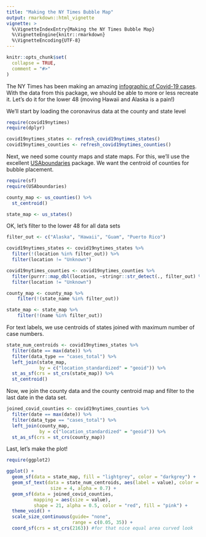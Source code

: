 ```yaml
---
title: "Making the NY Times Bubble Map"
output: rmarkdown::html_vignette
vignette: >
  %\VignetteIndexEntry{Making the NY Times Bubble Map}
  %\VignetteEngine{knitr::rmarkdown}
  %\VignetteEncoding{UTF-8}
---
```


```r
knitr::opts_chunk$set(
  collapse = TRUE,
  comment = "#>"
)
```

The NY Times has been making an amazing [infographic of Covid-19 cases](https://www.nytimes.com/interactive/2020/us/coronavirus-us-cases.html). With the data from this package, we should be able to more or less recreate it. Let's do it for the lower 48 (moving Hawaii and Alaska is a pain!)

We'll start by loading the coronavirus data at the county and state level
```r
require(covid19nytimes)
require(dplyr)

covid19nytimes_states <- refresh_covid19nytimes_states()
covid19nytimes_counties <- refresh_covid19nytimes_counties()
```

Next, we need some county maps and state maps. For this, we'll use the excellent [USAboundaries](https://cran.r-project.org/web/packages/USAboundaries/index.html) package. We want the centroid of counties for bubble placement.

```r
require(sf)
require(USAboundaries)

county_map <- us_counties() %>%
  st_centroid()

state_map <- us_states()

```

OK, let's filter to the lower 48 for all data sets

```r
filter_out <- c("Alaska", "Hawaii", "Guam", "Puerto Rico")

covid19nytimes_states <- covid19nytimes_states %>%
  filter(!(location %in% filter_out)) %>%
  filter(location != "Unknown")

covid19nytimes_counties <- covid19nytimes_counties %>%
  filter(purrr::map_dbl(location, ~stringr::str_detect(., filter_out) %>% sum)==0) %>%
  filter(location != "Unknown")

county_map <- county_map %>%
    filter(!(state_name %in% filter_out))

state_map <- state_map %>%
    filter(!(name %in% filter_out))
```

For text labels, we use centroids of states joined with maximum number of case numbers.

```r
state_num_centroids <- covid19nytimes_states %>%
  filter(date == max(date)) %>%
  filter(data_type == "cases_total") %>%
  left_join(state_map,
            by = c("location_standardized" = "geoid")) %>%
  st_as_sf(crs = st_crs(state_map)) %>%
  st_centroid()
```

Now, we join the county data and the county centroid map and filter to the last date in the data set.

```r
joined_covid_counties <- covid19nytimes_counties %>%
  filter(date == max(date)) %>%
  filter(data_type == "cases_total") %>%
  left_join(county_map,
            by = c("location_standardized" = "geoid")) %>%
  st_as_sf(crs = st_crs(county_map))
```

Last, let's make the plot!

```r
require(ggplot2)

ggplot() +
  geom_sf(data = state_map, fill = "lightgrey", color = "darkgrey") +
  geom_sf_text(data = state_num_centroids, aes(label = value), color = "red",
                size = 4, alpha = 0.7) +
  geom_sf(data = joined_covid_counties,
          mapping = aes(size = value),
          shape = 21, alpha = 0.5, color = "red", fill = "pink") +
  theme_void() +
  scale_size_continuous(guide= "none",
                        range = c(0.05, 35)) +
  coord_sf(crs = st_crs(2163)) #for that nice equal area curved look
```

